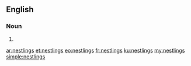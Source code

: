 ==English==

===Noun===
{{head|en|noun plural form}}

# {{plural of|nestling|lang=en}}

[[ar:nestlings]]
[[et:nestlings]]
[[eo:nestlings]]
[[fr:nestlings]]
[[ku:nestlings]]
[[my:nestlings]]
[[simple:nestlings]]